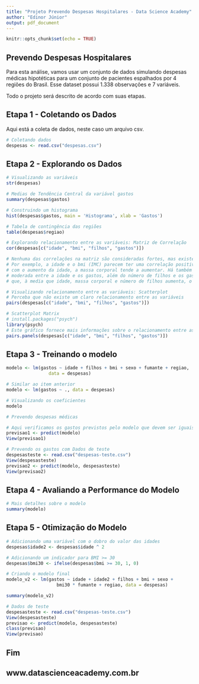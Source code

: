 ```yaml
---
title: "Projeto Prevendo Despesas Hospitalares - Data Science Academy"
author: "Edinor Júnior"
output: pdf_document
---
```


```r
knitr::opts_chunk$set(echo = TRUE)
```


## Prevendo Despesas Hospitalares

Para esta análise, vamos usar um conjunto de dados simulando despesas médicas hipotéticas para um conjunto de pacientes espalhados por 4 regiões do Brasil. Esse dataset possui 1.338 observações e 7 variáveis.

Todo o projeto será descrito de acordo com suas etapas. 


## Etapa 1 - Coletando os Dados

Aqui está a coleta de dados, neste caso um arquivo csv.


```r
# Coletando dados
despesas <- read.csv("despesas.csv")
```


## Etapa 2 - Explorando os Dados



```r
# Visualizando as variáveis
str(despesas)

# Medias de Tendência Central da variável gastos
summary(despesas$gastos)

# Construindo um histograma
hist(despesas$gastos, main = 'Histograma', xlab = 'Gastos')

# Tabela de contingência das regiões
table(despesas$regiao)

# Explorando relacionamento entre as variáveis: Matriz de Correlação
cor(despesas[c("idade", "bmi", "filhos", "gastos")])

# Nenhuma das correlações na matriz são consideradas fortes, mas existem algumas associações interessantes. 
# Por exemplo, a idade e o bmi (IMC) parecem ter uma correlação positiva fraca, o que significa que 
# com o aumento da idade, a massa corporal tende a aumentar. Há também uma correlação positiva 
# moderada entre a idade e os gastos, além do número de filhos e os gastos. Estas associações implicam 
# que, à media que idade, massa corporal e número de filhos aumenta, o custo esperado do seguro saúde sobe. 

# Visualizando relacionamento entre as variáveis: Scatterplot
# Perceba que não existe um claro relacionamento entre as variáveis
pairs(despesas[c("idade", "bmi", "filhos", "gastos")])

# Scatterplot Matrix
# install.packages("psych")
library(psych)
# Este gráfico fornece mais informações sobre o relacionamento entre as variáveis
pairs.panels(despesas[c("idade", "bmi", "filhos", "gastos")])

```


## Etapa 3 - Treinando o modelo




```r
modelo <- lm(gastos ~ idade + filhos + bmi + sexo + fumante + regiao,
                data = despesas)

# Similar ao item anterior
modelo <- lm(gastos ~ ., data = despesas)

# Visualizando os coeficientes
modelo

# Prevendo despesas médicas 

# Aqui verificamos os gastos previstos pelo modelo que devem ser iguais aos dados de treino
previsao1 <- predict(modelo)
View(previsao1)

# Prevendo os gastos com Dados de teste
despesasteste <- read.csv("despesas-teste.csv")
View(despesasteste)
previsao2 <- predict(modelo, despesasteste)
View(previsao2)

```


## Etapa 4 - Avaliando a Performance do Modelo



```r
# Mais detalhes sobre o modelo
summary(modelo)


```


## Etapa 5 - Otimização do Modelo
 
 
 
```r
# Adicionando uma variável com o dobro do valor das idades
despesas$idade2 <- despesas$idade ^ 2

# Adicionando um indicador para BMI >= 30
despesas$bmi30 <- ifelse(despesas$bmi >= 30, 1, 0)

# Criando o modelo final
modelo_v2 <- lm(gastos ~ idade + idade2 + filhos + bmi + sexo +
                   bmi30 * fumante + regiao, data = despesas)

summary(modelo_v2)

# Dados de teste
despesasteste <- read.csv("despesas-teste.csv")
View(despesasteste)
previsao <- predict(modelo, despesasteste)
class(previsao)
View(previsao)
```





## Fim
## www.datascienceacademy.com.br

